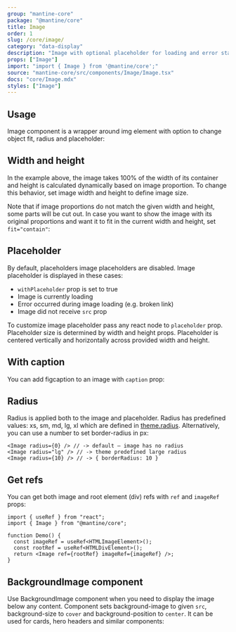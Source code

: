```yaml
---
group: "mantine-core"
package: "@mantine/core"
title: Image
order: 1
slug: /core/image/
category: "data-display"
description: "Image with optional placeholder for loading and error state"
props: ["Image"]
import: "import { Image } from '@mantine/core';"
source: "mantine-core/src/components/Image/Image.tsx"
docs: "core/Image.mdx"
styles: ["Image"]
---
```



## Usage

Image component is a wrapper around img element with option to change object fit, radius and placeholder:

<Demo data={ImageDemos.usage} />

## Width and height

In the example above, the image takes 100% of the width of its container and height is calculated dynamically based on image proportion.
To change this behavior, set image width and height to define image size.

Note that if image proportions do not match the given width and height, some parts will be cut out.
In case you want to show the image with its original proportions and want it to fit in the current width and height, set `fit="contain"`:

<Demo data={ImageDemos.sizes} />

## Placeholder

By default, placeholders image placeholders are disabled.
Image placeholder is displayed in these cases:

- `withPlaceholder` prop is set to true
- Image is currently loading
- Error occurred during image loading (e.g. broken link)
- Image did not receive `src` prop

To customize image placeholder pass any react node to `placeholder` prop.
Placeholder size is determined by width and height props.
Placeholder is centered vertically and horizontally across provided width and height.

<Demo data={ImageDemos.placeholders} />

## With caption

You can add figcaption to an image with `caption` prop:

<Demo data={ImageDemos.caption} />

## Radius

Radius is applied both to the image and placeholder. Radius has predefined values: xs, sm, md, lg, xl
which are defined in [theme.radius](/theming/extend-theme/#spacing-radius-and-shadows).
Alternatively, you can use a number to set border-radius in px:

```tsx
<Image radius={0} /> // -> default – image has no radius
<Image radius="lg" /> // -> theme predefined large radius
<Image radius={10} /> // -> { borderRadius: 10 }
```

## Get refs

You can get both image and root element (div) refs with `ref` and `imageRef` props:

```tsx
import { useRef } from "react";
import { Image } from "@mantine/core";

function Demo() {
  const imageRef = useRef<HTMLImageElement>();
  const rootRef = useRef<HTMLDivElement>();
  return <Image ref={rootRef} imageRef={imageRef} />;
}
```

## BackgroundImage component

Use BackgroundImage component when you need to display the image below any content.
Component sets background-image to given `src`, background-size to `cover` and background-position to `center`.
It can be used for cards, hero headers and similar components:

<Demo data={ImageDemos.background} />
